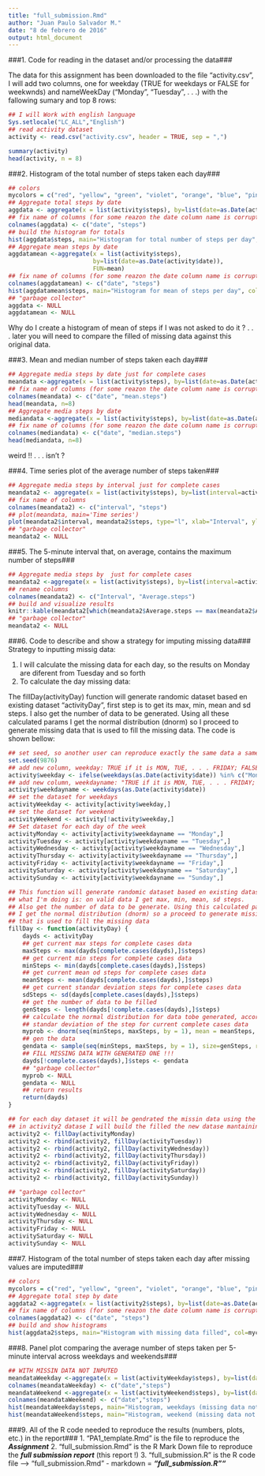 ```yaml
---
title: "full_submission.Rmd"
author: "Juan Paulo Salvador M."
date: "8 de febrero de 2016"
output: html_document
---
```


###1. Code for reading in the dataset and/or processing the data###

The data for this assignment has been downloaded to the file "activity.csv", I will add two columns, one for weekday (TRUE for weekdays
or FALSE for weekwnds) and nameWeekDay ("Monday", "Tuesday", . . .) with the fallowing sumary and top 8 rows:

```r
## I will Work with english language
Sys.setlocale("LC_ALL","English")
## read activity dataset
activity <- read.csv("activity.csv", header = TRUE, sep = ",")

summary(activity)
head(activity, n = 8)
```

###2. Histogram of the total number of steps taken each day###
```r
## colors
mycolors = c("red", "yellow", "green", "violet", "orange", "blue", "pink", "cyan")
## Aggregate total steps by date
aggdata <- aggregate(x = list(activity$steps), by=list(date=as.Date(activity$date)), FUN=sum, na.rm=FALSE)
## fix name of columns (for some reazon the date column name is corrupted)
colnames(aggdata) <- c("date", "steps")
## build the histogram for totals
hist(aggdata$steps, main="Histogram for total number of steps per day", col=mycolors, xlab="Steps")
## Aggregate mean steps by date
aggdatamean <-aggregate(x = list(activity$steps),
                        by=list(date=as.Date(activity$date)),
                        FUN=mean)
## fix name of columns (for some reazon the date column name is corrupted)
colnames(aggdatamean) <- c("date", "steps")
hist(aggdatamean$steps, main="Histogram for mean of steps per day", col=mycolors, xlab="Steps")
## "garbage collector"
aggdata <- NULL
aggdatamean <- NULL
```

Why do I create a histogram of mean of steps if I was not asked to do it ? . . . later you will need to compare
the filled of missing data against this original data.



###3. Mean and median number of steps taken each day###

```r
## Aggregate media steps by date just for complete cases
meandata <-aggregate(x = list(activity$steps), by=list(date=as.Date(activity$date)), FUN=mean, na.rm=FALSE)
## fix name of columns (for some reazon the date column name is corrupted)
colnames(meandata) <- c("date", "mean.steps")
head(meandata, n=8)
## Aggregate media steps by date
mediandata <-aggregate(x = list(activity$steps), by=list(date=as.Date(activity$date)), FUN=median, na.rm=FALSE)
## fix name of columns (for some reazon the date column name is corrupted)
colnames(mediandata) <- c("date", "median.steps")
head(mediandata, n=8)
```

weird !! . . . isn't ?

###4. Time series plot of the average number of steps taken###

```r
## Aggregate media steps by interval just for complete cases
meandata2 <- aggregate(x = list(activity$steps), by=list(interval=activity$interval), FUN=mean, na.rm=TRUE)
## fix name of columns
colnames(meandata2) <- c("interval", "steps")
## plot(meandata, main='Time series')
plot(meandata2$interval, meandata2$steps, type="l", xlab="Interval", ylab="average number of steps")
## "garbage collector"
meandata2 <- NULL
```

###5. The 5-minute interval that, on average, contains the maximum number of steps###
```r
## Aggregate media steps by  just for complete cases
meandata2 <-aggregate(x = list(activity$steps), by=list(interval=activity$interval), FUN=mean, na.rm=TRUE)
## rename columns
colnames(meandata2) <- c("Interval", "Average.steps")
## build and visualize results
knitr::kable(meandata2[which(meandata2$Average.steps == max(meandata2$Average.steps)),])
## "garbage collector"
meandata2 <- NULL
```

###6. Code to describe and show a strategy for imputing missing data###
Strategy to inputting missig data:

1. I will calculate the missing data for each day, so the results on Monday are diferent from Tuesday and so forth
2. To calculate the day missing data:

The fillDay(activityDay) function will generate randomic dataset based en existing dataset
"activityDay", first step is to get its max, min, mean and sd steps. I also get the number
of data to be generated. Using all these calculated params I get the normal distribution (dnorm)
so I proceed to generate missing data that is used to fill the missing data. The code is shown bellow:

```r
## set seed, so another user can reproduce exactly the same data a same plots
set.seed(9876)
## add new column, weekday: TRUE if it is MON, TUE, . . . FRIDAY; FALSE for SAT and SUN
activity$weekday <- ifelse(weekdays(as.Date(activity$date)) %in% c("Monday","Tuesday","Wednesday","Thursday","Friday","Saturday"), TRUE, FALSE)
## add new column, weekdayname: "TRUE if it is MON, TUE, . . . FRIDAY; FALSE for SAT and SUN"Monday", "Tuesday", . ."
activity$weekdayname <- weekdays(as.Date(activity$date))
## set the dataset for weekdays
activityWeekday <- activity[activity$weekday,]
## set the dataset for weekend
activityWeekend <- activity[!activity$weekday,]
## Set dataset for each day of the week
activityMonday <- activity[activity$weekdayname == "Monday",]
activityTuesday <- activity[activity$weekdayname == "Tuesday",]
activityWednesday <- activity[activity$weekdayname == "Wednesday",]
activityThursday <- activity[activity$weekdayname == "Thursday",]
activityFriday <- activity[activity$weekdayname == "Friday",]
activitySaturday <- activity[activity$weekdayname == "Saturday",]
activitySunday <- activity[activity$weekdayname == "Sunday",]

## This function will generate randomic dataset based en existing dataset,
## what I'm doing is: on valid data I get max, min, mean, sd steps.
## Also get the number of data to be generate. Using this calculated params
## I get the normal distribution (dnorm) so a proceed to generate missing data
## that is used to fill the missing data
fillDay <- function(activityDay) {
    dayds <- activityDay
    ## get current max steps for complete cases data
    maxSteps <- max(dayds[complete.cases(dayds),]$steps)
    ## get current min steps for complete cases data
    minSteps <- min(dayds[complete.cases(dayds),]$steps)
    ## get current mean od steps for complete cases data
    meanSteps <- mean(dayds[complete.cases(dayds),]$steps)
    ## get current standar deviation steps for complete cases data
    sdSteps <- sd(dayds[complete.cases(dayds),]$steps)
    ## get the number of data to be filled
    genSteps <- length(dayds[!complete.cases(dayds),]$steps)
    ## calculate the normal distribution for data tobe generated, according to min, max, mean and
    ## standar deviation of the step for current complete cases data
    myprob <- dnorm(seq(minSteps, maxSteps, by = 1), mean = meanSteps, sd = sdSteps)
    ## gen the data
    gendata <- sample(seq(minSteps, maxSteps, by = 1), size=genSteps, replace=TRUE, prob=myprob)
    ## FILL MISSING DATA WITH GENERATED ONE !!!
    dayds[!complete.cases(dayds),]$steps <- gendata
    ## "garbage collector"
    myprob <- NULL
    gendata <- NULL
    ## return results
    return(dayds)
}

## for each day dataset it will be gendrated the missin data using the fillDay function
## in activity2 datase I will build the filled the new datase mantaining the original one
activity2 <- fillDay(activityMonday)
activity2 <- rbind(activity2, fillDay(activityTuesday))
activity2 <- rbind(activity2, fillDay(activityWednesday))
activity2 <- rbind(activity2, fillDay(activityThursday))
activity2 <- rbind(activity2, fillDay(activityFriday))
activity2 <- rbind(activity2, fillDay(activitySaturday))
activity2 <- rbind(activity2, fillDay(activitySunday))

## "garbage collector"
activityMonday <- NULL
activityTuesday <- NULL
activityWednesday <- NULL
activityThursday <- NULL
activityFriday <- NULL
activitySaturday <- NULL
activitySunday <- NULL
```

###7. Histogram of the total number of steps taken each day after missing values are imputed###
```r
## colors
mycolors = c("red", "yellow", "green", "violet", "orange", "blue", "pink", "cyan")
## Aggregate total step by date
aggdata2 <-aggregate(x = list(activity2$steps), by=list(date=as.Date(activity2$date)), FUN=sum, na.rm=TRUE)
## fix name of columns (for some reazon the date column name is corrupted)
colnames(aggdata2) <- c("date", "steps")
## build and show histograms
hist(aggdata2$steps, main="Histogram with missing data filled", col=mycolors, xlab="Steps")
```

###8. Panel plot comparing the average number of steps taken per 5-minute interval across weekdays and weekends###
```r
## WITH MISSIN DATA NOT INPUTED
meandataWeekday <-aggregate(x = list(activityWeekday$steps), by=list(date=as.Date(activityWeekday$date)), FUN=mean, na.rm=TRUE)
colnames(meandataWeekday) <- c("date","steps")
meandataWeekend <-aggregate(x = list(activityWeekend$steps), by=list(date=as.Date(activityWeekend$date)), FUN=mean, na.rm=TRUE)
colnames(meandataWeekend) <- c("date","steps")
hist(meandataWeekday$steps, main="Histogram, weekdays (missing data not imputed)", col=mycolors, xlab="Steps")
hist(meandataWeekend$steps, main="Histogram, weekend (missing data not imputed)", col=mycolors, xlab="Steps")
```

###9. All of the R code needed to reproduce the results (numbers, plots, etc.) in the report###
1. "PA1_template.Rmd" is the file to reproduce the ***Assignment***
2. "full_submission.Rmd" is the R Mark Down file to reproduce the ***full submission report*** (this report !)
3. "full_submission.R" is the R code file --> "full_submission.Rmd" - markdown = ***"full_submission.R""***
